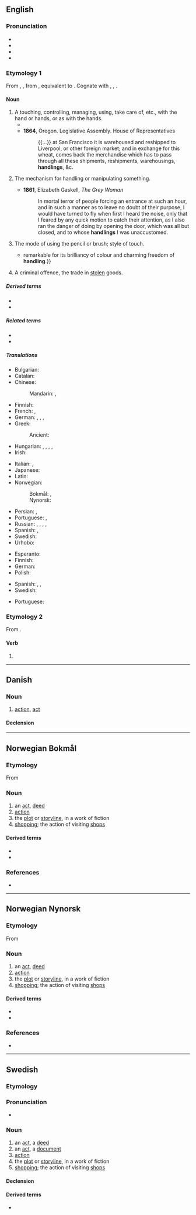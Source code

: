 ==English==
{{wikipedia}}

===Pronunciation===
* {{IPA|en|/ˈhændl̩ɪŋ/|/ˈhændlɪŋ/}}
* {{audio|en|En-us-handling.ogg|Audio (US)}}
* {{rhymes|en|ændl̩ɪŋ|ændlɪŋ|s=2}}
* {{hyph|en|hand|ling}}

===Etymology 1===
From {{inh|en|enm|handlinge}}, {{m|enm|hondlunge}}, from {{inh|en|ang|handlung||handling}}, equivalent to {{suffix|en|handle|ing}}. Cognate with {{cog|nl|handeling||trade, operation, action}}, {{cog|de|Handlung||act, action}}, {{cog|sv|handling||act, deed, action}}.

====Noun====
{{en-noun|~}}

# A touching, controlling, managing, using, take care of, etc., with the hand or hands, or as with the hands.
#* {{RQ:Spenser Faerie Queene|book=I|canto=VIII|stanza=28|passage=the heauens, and your faire '''handeling''' / Haue made you maister of the field this day}}
#* '''1864''', Oregon. Legislative Assembly. House of Representatives
#*: {{...}} at San Francisco it is warehoused and reshipped to Liverpool, or other foreign market; and in exchange for this wheat, comes back the merchandise which has to pass through all these shipments, reshipments, warehousings, '''handlings''', &c.
# {{lb|en|obsolete}} The mechanism for handling or manipulating something.
#* '''1861''', Elizabeth Gaskell, ''The Grey Woman''
#*: In mortal terror of people forcing an entrance at such an hour, and in such a manner as to leave no doubt of their purpose, I would have turned to fly when first I heard the noise, only that I feared by any quick motion to catch their attention, as I also ran the danger of doing by opening the door, which was all but closed, and to whose '''handlings''' I was unaccustomed.
# {{lb|en|arts}} The mode of using the pencil or brush; style of touch.
#*{{quote-book|en|1840|{{w|William Makepeace Thackeray}}|Critical Reviews|passage=A miniature{{...}}remarkable for its brilliancy of colour and charming freedom of '''handling'''.}}
# A criminal offence, the trade in [[steal|stolen]] goods.

=====Derived terms=====
* {{l|en|double-handling}}
* {{l|en|request-handling}}

=====Related terms=====
* {{l|en|handling charge}}
* {{l|en|handling fee}}

=====Translations=====
{{trans-top|touching, controlling, managing with the hands}}
* Bulgarian: {{t|bg|манипулиране|n}}
* Catalan: {{t+|ca|manipulació}}
* Chinese:
*: Mandarin: {{t+|cmn|處理|sc=Hani}}, {{t+|cmn|处理|tr=chǔlǐ|sc=Hani}}
* Finnish: {{t+|fi|käsittely}}
* French: {{t+|fr|manipulation|f}}, {{t+|fr|maniement|m}}
* German: {{t+|de|Bedienung|f}}, {{t+|de|Handhabung|f}}, {{t+|de|Umgang|m}}, {{t+|de|Handling|n}}
* Greek:
*: Ancient: {{t|grc|χειρισμός|m}}
* Hungarian: {{t|hu|kézbevétel}}, {{t+|hu|[[kézben]] [[tartás]]}}, {{t+|hu|[[kézbe]] [[fogás]]}}, {{t+|hu|kezelés}}, {{t+|hu|bánásmód}}
* Irish: {{t|ga|glacadh|m}}
{{trans-mid}}
* Italian: {{t+|it|gestione|f}}, {{t+|it|manipolazione|f}}
* Japanese: {{t+|ja|取り扱い|tr=とりあつかい, toriatsukai|sc=Jpan}}
* Latin: {{t|la|tractātiō|f}}
* Norwegian:
*: Bokmål: {{t|nb|håndtering|m|f}}, {{t|nb|handtering|m|f}}
*: Nynorsk: {{t|nn|handtering|f}}
* Persian: {{t+|fa|دستزدن}}, {{t+|fa|کیاستن}}
* Portuguese: {{t+|pt|manuseio|m}}, {{t+|pt|manejo|m}}
* Russian: {{t+|ru|обрабо́тка|f}} {{qualifier|processing}}, {{t+|ru|манипули́рование|n}} {{qualifier|manipulation}}, {{t+|ru|обслу́живание|n}} {{qualifier|servicing}}, {{t+|ru|обхожде́ние|n}} {{qualifier|treatment}}, {{t+|ru|обраще́ние|n}} {{qualifier|treatment}}
* Spanish: {{t+|es|manipulación|f}}, {{t+|es|manejo|m}}
* Swedish: {{t+|sv|hantering}}
* Urhobo: {{t|urh|ẹruote}}
{{trans-bottom}}

{{trans-top|criminal offence}}
* Esperanto: {{t|eo|ricelo}}
* Finnish: {{t|fi|varastetun tavaran kauppa}}
* German: {{t+|de|Hehlerei|f}}
* Polish: {{t|pl|paserstwo|n}}
{{trans-mid}}
* Spanish: {{t+|es|alcahuetería|f}}, {{t|es|receptación|f}}, {{t+|es|encubrimiento|m}}
* Swedish: {{t+|sv|häleri}}
{{trans-bottom}}

{{checktrans-top}}
* Portuguese: {{t+|pt|manejo|m}}
{{trans-mid}}
{{trans-bottom}}

===Etymology 2===
From {{m|en|handle}}.

====Verb====
{{head|en|verb form}}

# {{present participle of|en|handle|nocat=1}}

----

==Danish==

===Noun===
{{da-noun}}

# [[action]], [[act]]

====Declension====
{{da-decl|en|er}}

----

==Norwegian Bokmål==
{{wikipedia|lang=no}}

===Etymology===
From {{suffix|nb|handle|ing}}

===Noun===
{{nb-noun-c}}

# an [[act]], [[deed]]
# [[action]]
# the [[plot]] or [[storyline]], in a work of fiction
# [[shopping]]; the action of visiting [[shops]]

====Derived terms====
* {{l|nb|terrorhandling}}
* {{l|nb|voldshandling}}

===References===
* {{R:The Bokmål Dictionary}}

----

==Norwegian Nynorsk==

===Etymology===
From {{suffix|nn|handle|ing}}

===Noun===
{{nn-noun-f3}}

# an [[act]], [[deed]]
# [[action]]
# the [[plot]] or [[storyline]], in a work of fiction
# [[shopping]]; the action of visiting [[shops]]

====Derived terms====
* {{l|nn|terrorhandling}}
* {{l|nn|valdshandling}}

===References===
* {{R:The Nynorsk Dictionary}}

----

==Swedish==

===Etymology===
{{suffix|sv|handla|ing|id2=verbal noun}}

===Pronunciation===
* {{audio|sv|Sv-handling.ogg|audio}}

===Noun===
{{sv-noun|c}}

# an [[act]], a [[deed]]
# an [[act]], a [[document]]
# [[action]]
# the [[plot]] or [[storyline]], in a work of fiction
# [[shopping]]; the action of visiting [[shops]]

====Declension====
{{sv-infl-noun-c-ar}}

====Derived terms====
* {{l|sv|terrorhandling}}